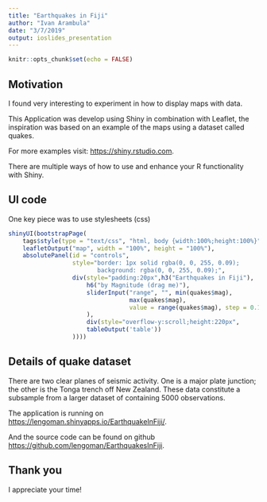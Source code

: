 ```yaml
---
title: "Earthquakes in Fiji"
author: "Ivan Arambula"
date: "3/7/2019"
output: ioslides_presentation
---
```


```r
knitr::opts_chunk$set(echo = FALSE)
```

## Motivation

I found very interesting to experiment in how to display maps with data.

This Application was develop using Shiny in combination with Leaflet, the inspiration was based on an example of the maps using a dataset called quakes.

For more examples visit: <https://shiny.rstudio.com>.

There are multiple ways of how to use and enhance your R functionality with Shiny.

## UI code

One key piece was to use stylesheets (css)

```r
shinyUI(bootstrapPage(
    tags$style(type = "text/css", "html, body {width:100%;height:100%}"),
    leafletOutput("map", width = "100%", height = "100%"),
    absolutePanel(id = "controls", 
                  style="border: 1px solid rgba(0, 0, 255, 0.09);
                         background: rgba(0, 0, 255, 0.09);",
                  div(style="padding:20px",h3("Earthquakes in Fiji"),
                      h6("by Magnitude (drag me)"),
                      sliderInput("range", "", min(quakes$mag), 
                                  max(quakes$mag),
                                  value = range(quakes$mag), step = 0.1
                      ),
                      div(style="overflow-y:scroll;height:220px",
                      tableOutput('table'))
                  ))))
```

## Details of quake dataset

There are two clear planes of seismic activity. One is a major plate junction; the other is the Tonga trench off New Zealand. These data constitute a subsample from a larger dataset of containing 5000 observations.

The application is running on <https://lengoman.shinyapps.io/EarthquakeInFiji/>.

And the source code can be found on github <https://github.com/lengoman/EarthquakesInFiji>.

## Thank you

I appreciate your time!
